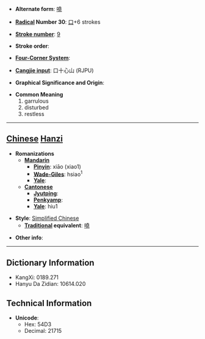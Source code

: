 * '''Alternate form''': [[嘵]]

* '''[[Wiktionary:Chinese radical index| Radical]] Number 30''': [[Wiktionary:Chinese radical index 口|口]]+6 strokes

* '''[[Wiktionary:Chinese total strokes index|Stroke number]]''': [[Wiktionary:Chinese total strokes index 9|9]]

* '''Stroke order''': 

* '''[[Wiktionary:Chinese four corner index|Four-Corner System]]''': 

* '''[[Wiktionary:Chinese Cangjie index|Cangjie input]]''': 口十心山 (RJPU)

* '''Graphical Significance and Origin''': 

* '''Common Meaning'''
*#garrulous
*# disturbed
*# restless


----

== [[Chinese]] [[Hanzi]] ==

* '''Romanizations'''
** '''[[Mandarin]]'''
*** '''[[Pinyin]]''': xiāo (xiao1)
*** '''[[Wade-Giles]]''': hsiao<sup>1</sup>
*** '''[[Yale]]''': 
** '''[[Cantonese]]'''
*** '''[[Jyutping]]''':
*** '''[[Penkyamp]]''': 
*** '''[[Yale]]''': hiu1

* '''Style''': [[Simplified Chinese]] 
** '''[[Traditional Chinese|Traditional]] equivalent''': [[嘵]]

* '''Other info''': 

----

== Dictionary Information ==

* KangXi: 0189.271
* Hanyu Da Zidian: 10614.020

== Technical Information ==

* '''Unicode''':
** Hex: 54D3
** Decimal: 21715